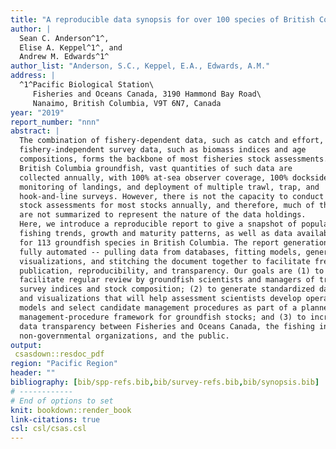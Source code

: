 ```yaml
---
title: "A reproducible data synopsis for over 100 species of British Columbia groundfish"
author: |
  Sean C. Anderson^1^,
  Elise A. Keppel^1^, and
  Andrew M. Edwards^1^
author_list: "Anderson, S.C., Keppel, E.A., Edwards, A.M."
address: |
  ^1^Pacific Biological Station\
     Fisheries and Oceans Canada, 3190 Hammond Bay Road\
     Nanaimo, British Columbia, V9T 6N7, Canada
year: "2019"
report_number: "nnn"
abstract: |
  The combination of fishery-dependent data, such as catch and effort, and
  fishery-independent survey data, such as biomass indices and age
  compositions, forms the backbone of most fisheries stock assessments. For
  British Columbia groundfish, vast quantities of such data are
  collected annually, with 100% at-sea observer coverage, 100% dockside
  monitoring of landings, and deployment of multiple trawl, trap, and
  hook-and-line surveys. However, there is not the capacity to conduct formal
  stock assessments for most stocks annually, and therefore, much of these data
  are not summarized to represent the nature of the data holdings.
  Here, we introduce a reproducible report to give a snapshot of population and
  fishing trends, growth and maturity patterns, as well as data availability,
  for 113 groundfish species in British Columbia. The report generation is
  fully automated -- pulling data from databases, fitting models, generating
  visualizations, and stitching the document together to facilitate frequent
  publication, reproducibility, and transparency. Our goals are (1) to
  facilitate regular review by groundfish scientists and managers of trends in
  survey indices and stock composition; (2) to generate standardized datasets
  and visualizations that will help assessment scientists develop operating
  models and select candidate management procedures as part of a planned
  management-procedure framework for groundfish stocks; and (3) to increase
  data transparency between Fisheries and Oceans Canada, the fishing industry,
  non-governmental organizations, and the public.
output:
 csasdown::resdoc_pdf
region: "Pacific Region"
header: ""
bibliography: [bib/spp-refs.bib,bib/survey-refs.bib,bib/synopsis.bib]
# ------------
# End of options to set
knit: bookdown::render_book
link-citations: true
csl: csl/csas.csl
---
```

